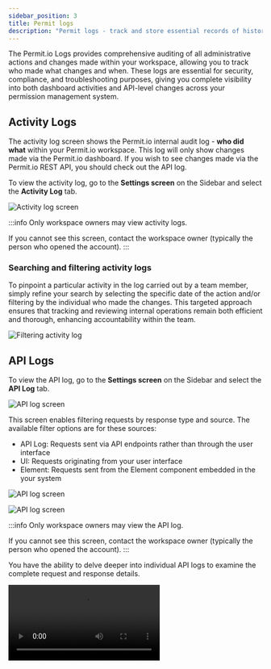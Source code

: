 ```yaml
---
sidebar_position: 3
title: Permit logs
description: "Permit logs - track and store essential records of histories, status changes and actions for permissions."
---
```





<p className="intro-paragraph">The Permit.io Logs provides comprehensive auditing of all administrative actions and changes made within your workspace, allowing you to track who made what changes and when.
These logs are essential for security, compliance, and troubleshooting purposes, giving you complete visibility into both dashboard activities and API-level changes across your permission management system. </p>


## Activity Logs

The activity log screen shows the Permit.io internal audit log - **who did what** within your Permit.io workspace.
This log will only show changes made via the Permit.io dashboard.
If you wish to see changes made via the Permit.io REST API, you should check out the API log.

To view the activity log, go to the **Settings screen** on the Sidebar and select the **Activity Log** tab.

![Activity log screen](/ui-videos/workspace-settings/activity-logs.png)

:::info
Only workspace owners may view activity logs.

If you cannot see this screen, contact the workspace owner (typically the person who opened the account).
:::

### Searching and filtering activity logs

To pinpoint a particular activity in the log carried out by a team member, simply refine your search by selecting the
specific date of the action and/or filtering by the individual who made the changes. This targeted approach ensures
that tracking and reviewing internal operations remain both efficient and thorough, enhancing accountability within the team.

![Filtering activity log](/ui-videos/workspace-settings/filtering-activity-log.png)

## API Logs

To view the API log, go to the **Settings screen** on the Sidebar and select the **API Log** tab.

![API log screen](/ui-videos/workspace-settings/api-log-screen.png)


This screen enables filtering requests by response type and source. The available filter options are for these sources:

- API Log: Requests sent via API endpoints rather than through the user interface
- UI: Requests originating from your user interface
- Element: Requests sent from the Element component embedded in the your system

![API log screen](/ui-videos/workspace-settings/api-log-screen-source.png)


![API log screen](/ui-videos/workspace-settings/api-log-screen-select.png)



:::info
Only workspace owners may view the API log.

If you cannot see this screen, contact the workspace owner (typically the person who opened the account).
:::

You have the ability to delve deeper into individual API logs to examine the complete request and response details.

<video controls>
	<source src={apiLogs} />
</video>
